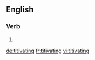 
==English==

===Verb===
{{head|en}}

# {{present participle of|titivate|lang=en}}

[[de:titivating]]
[[fr:titivating]]
[[vi:titivating]]